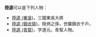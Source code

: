 '''陸逵'''可以是下列人物：
* [[陸逵_(東吳)|陸逵 (東吳)]]，三國東吳大將
* [[陸逵_(錦衣衛)|陸逵 (錦衣衛)]]，陸炳之孫，世襲錦衣千戶。
* [[陸逵_(青幫)|陸逵 (青幫)]]，字道元。青幫人物。
{{disambig|K逵|Cat=二字陆姓人名消歧义}}